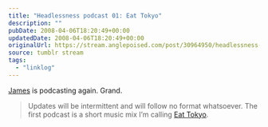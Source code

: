```yaml
---
title: "Headlessness podcast 01: Eat Tokyo"
description: ""
pubDate: 2008-04-06T18:20:49+00:00
updatedDate: 2008-04-06T18:20:49+00:00
originalUrl: https://stream.anglepoised.com/post/30964950/headlessness-podcast-01-eat-tokyo
source: tumblr stream
tags:
  - "linklog"
---
```


[James][1] is podcasting again. Grand.

> Updates will be intermittent and will follow no format whatsoever. The first podcast is a short music mix I’m calling [Eat Tokyo][1].

[1]: http://headlessness.com/post/30890273
